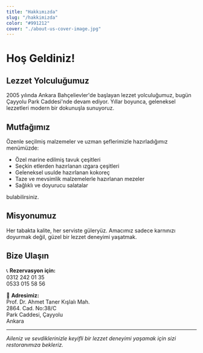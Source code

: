 ```yaml
---
title: "Hakkımızda"
slug: "/hakkimizda"
color: "#991212"
cover: "./about-us-cover-image.jpg"
---
```


# Hoş Geldiniz!

## Lezzet Yolculuğumuz

2005 yılında Ankara Bahçelievler'de başlayan lezzet yolculuğumuz, bugün Çayyolu Park Caddesi'nde devam ediyor. Yıllar boyunca, geleneksel lezzetleri modern bir dokunuşla sunuyoruz.

## Mutfağımız

Özenle seçilmiş malzemeler ve uzman şeflerimizle hazırladığımız menümüzde:

- Özel marine edilmiş tavuk çeşitleri
- Seçkin etlerden hazırlanan ızgara çeşitleri
- Geleneksel usulde hazırlanan kokoreç
- Taze ve mevsimlik malzemelerle hazırlanan mezeler
- Sağlıklı ve doyurucu salatalar

bulabilirsiniz.

## Misyonumuz

Her tabakta kalite, her serviste güleryüz. Amacımız sadece karnınızı doyurmak değil, güzel bir lezzet deneyimi yaşatmak.

## Bize Ulaşın

📞 **Rezervasyon için:**  
0312 242 01 35  
0533 015 58 56

📍 **Adresimiz:**  
Prof. Dr. Ahmet Taner Kışlalı Mah.  
2864. Cad. No:38/C  
Park Caddesi, Çayyolu  
Ankara

---

_Aileniz ve sevdiklerinizle keyifli bir lezzet deneyimi yaşamak için sizi restoranımıza bekleriz._
